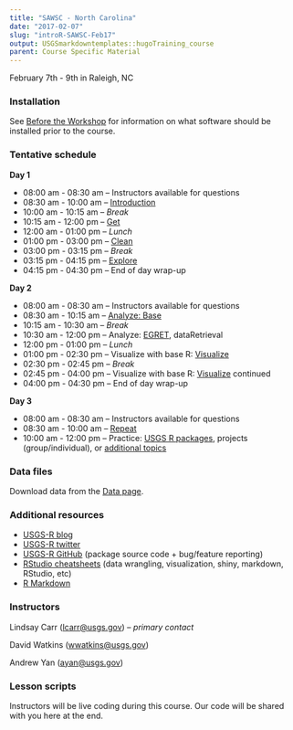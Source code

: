 ```yaml
---
title: "SAWSC - North Carolina"
date: "2017-02-07"
slug: "introR-SAWSC-Feb17"
output: USGSmarkdowntemplates::hugoTraining_course
parent: Course Specific Material
---
```

February 7th - 9th in Raleigh, NC

### Installation

See [Before the Workshop](/intro-curriculum/Before) for information on what software should be installed prior to the course.

### Tentative schedule

**Day 1**

-   08:00 am - 08:30 am -- Instructors available for questions
-   08:30 am - 10:00 am -- [Introduction](/intro-curriculum/Introduction)
-   10:00 am - 10:15 am -- *Break*
-   10:15 am - 12:00 pm -- [Get](/intro-curriculum/Get)
-   12:00 am - 01:00 pm -- *Lunch*
-   01:00 pm - 03:00 pm -- [Clean](/intro-curriculum/Clean)
-   03:00 pm - 03:15 pm -- *Break*
-   03:15 pm - 04:15 pm -- [Explore](/intro-curriculum/Explore)
-   04:15 pm - 04:30 pm -- End of day wrap-up

**Day 2**

-   08:00 am - 08:30 am -- Instructors available for questions
-   08:30 am - 10:15 am -- [Analyze: Base](/intro-curriculum/Analyze)
-   10:15 am - 10:30 am -- *Break*
-   10:30 am - 12:00 pm -- Analyze: [EGRET](https://cran.r-project.org/web/packages/EGRET/EGRET.pdf), dataRetrieval 
-   12:00 pm - 01:00 pm -- *Lunch*
-   01:00 pm - 02:30 pm -- Visualize with base R: [Visualize](/intro-curriculum/Visualize/)
-   02:30 pm - 02:45 pm -- *Break*
-   02:45 pm - 04:00 pm -- Visualize with base R: [Visualize](/intro-curriculum/Visualize/) continued
-   04:00 pm - 04:30 pm -- End of day wrap-up

**Day 3**

-   08:00 am - 08:30 am -- Instructors available for questions
-   08:30 am - 10:00 am -- [Repeat](/intro-curriculum/Reproduce/)
-   10:00 am - 12:00 pm -- Practice: [USGS R packages](/intro-curriculum/USGS/), projects (group/individual), or [additional topics](/intro-curriculum/Additional/)

### Data files

Download data from the [Data page](/intro-curriculum/data/).

### Additional resources

-   [USGS-R blog](https://owi.usgs.gov/blog/tags/r)
-   [USGS-R twitter](https://twitter.com/USGS_R)
-   [USGS-R GitHub](https://github.com/USGS-R) (package source code + bug/feature reporting)
-   [RStudio cheatsheets](https://www.rstudio.com/resources/cheatsheets/) (data wrangling, visualization, shiny, markdown, RStudio, etc)
-   [R Markdown](http://rmarkdown.rstudio.com/lesson-1.html)

### Instructors

Lindsay Carr (<lcarr@usgs.gov>) -- *primary contact*

David Watkins (<wwatkins@usgs.gov>)

Andrew Yan (<ayan@usgs.gov>)

### Lesson scripts

Instructors will be live coding during this course. Our code will be shared with you here at the end.